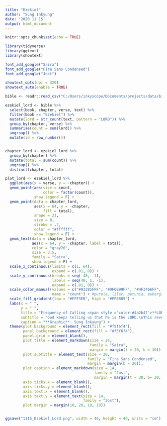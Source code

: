 ```yaml
---
title: "Ezekiel"
author: "Sung Inkyung"
date: '2020 11 15'
output: html_document
---
```


```r
knitr::opts_chunk$set(echo = TRUE)
```

```r
library(tidyverse)
library(ggtext)
library(showtext)

font_add_google("Saira")
font_add_google("Fira Sans Condensed")
font_add_google("Jost")

showtext_opts(dpi = 320)
showtext_auto(enable = TRUE)
```


```r
bible <- readr::read_csv("C:/Users/inkyscope/Documents/projects/data/bible_kjv_new.csv") 
```


```r
ezekiel_lord <- bible %>% 
  select(book, chapter, verse, text) %>% 
  filter(book == "Ezekiel") %>% 
  mutate(lord = str_count(text, pattern = "LORD")) %>% 
  group_by(chapter, verse) %>% 
  summarise(count = sum(lord)) %>% 
  ungroup() %>% 
  mutate(id = row_number())


chapter_lord <- ezekiel_lord %>% 
  group_by(chapter) %>% 
  mutate(total = sum(count)) %>% 
  ungroup() %>% 
  distinct(chapter, total)
```


```r
plot_lord <- ezekiel_lord %>% 
  ggplot(aes(x = verse, y = -chapter)) +
  geom_point(aes(size = count, 
                 color = factor(count)),
             show.legend = F) +
  geom_point(data = chapter_lord,
             aes(x = 64, y = -chapter,
                 fill = total),
             shape = 21,
             size = 8, 
             stroke = .7, 
             color = "#ffffff",
             show.legend = F) +
  geom_text(data = chapter_lord,
            aes(x = 64, y = -chapter, label = total),
            color = "gray20",
            size = 3.5, 
            family = "Saira",
            show.legend = F) +
  scale_x_continuous(limits = c(1, 64),
                     expand = c(.01, 0)) +
  scale_y_continuous(breaks = seq(-48, -1),
                     labels = seq(48, 1, -1),
                     expand = c(.01, 0)) +
  scale_color_manual(values = c("#93385FFF", "#9F6B99FF", "#4F3466FF", "#301728FF"),
                     name = "count") + #purple, lilac, petunia, aubergine gleam
  scale_fill_gradient(low = "#FFF3EB", high = "#FFB885") +
  labs(x = " ",
       y = " ", 
       title = "Frequency of Calling <span style ='color:#4a2b47'>**LORD**</span> chapter by chapter throughout Ezekiel(48 Chapters)",
       subtitle = "God keeps telling us that he is the LORD.\nThis revelation of his identity is told like a constant echo through the prophet Ezekiel.",
       caption = "**Graphic**: Sung Inkyung") +
  theme(plot.background = element_rect(fill = "#f5f6f4"),
        panel.background = element_rect(fill = "#f5f6f4"),
        panel.grid = element_blank(),
        plot.title = element_markdown(size = 24,
                                      family = "Saira",
                                      margin = margin(t = 20, b = 10)),
        plot.subtitle = element_text(size = 20,
                                     family = "Fira Sans Condensed",
                                     margin = margin(b = 20)),
        plot.caption = element_markdown(size = 14,
                                        family = "Jost",
                                        margin = margin(t = 30, b= 20, r = 20)),
        axis.ticks.x = element_blank(),
        axis.ticks.y = element_blank(),
        axis.text.x = element_blank(),
        axis.text.y = element_text(size = 14,
                                   family = "Jost"),
        plot.margin = margin(10, 20, 10, 10))


ggsave("1115_Ezekiel_Lord.png", width = 46, height = 40, units = "cm")
```



